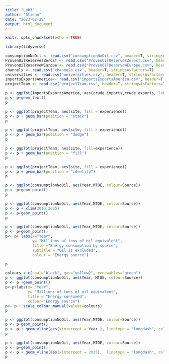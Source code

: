 ---
title: "Lab3"
author: "Atieno"
date: "2023-02-28"
output: html_document
---

```{r setup, include=FALSE}
knitr::opts_chunk$set(echo = TRUE)
```

```{r}
library(tidyverse)
```

```{r}
consumptionNoOil <- read.csv("consumptionNoOil.csv", header=T, stringsAsFactors=T)
ProvenOilReservesZerosT <- read.csv("ProvenOilReservesZerosT.csv", header=T, stringsAsFactors=T)
ProvenOilReserveWEurope <- read.csv("ProvenOilReserveWEurope.csv", header=T, stringsAsFactors=T)
channels <- read.csv("channels.csv", header=T, stringsAsFactors=T)
universities <- read.csv("universities.csv", header=T, stringsAsFactors=T)
importsExportsAmerica<- read.csv("importsExportsAmerica.csv", header=T, stringsAsFactors=T)
projectTeam <- read.csv("projectTeam.csv", header=T, stringsAsFactors=T)
```
```{r}
p <- ggplot(importsExportsAmerica, aes(crude.imports,crude.exports, label=country))
p <- p+geom_text()
p
```
```{r}
p <- ggplot(projectTeam, aes(site, fill = experience))
p <- p + geom_bar(position = "stack")
p
```
```{r}
p <- ggplot(projectTeam, aes(site, fill = experience))
p <- p + geom_bar(position = "dodge")
p
```
```{r}
p <- ggplot(projectTeam, aes(site, fill=experience))
p <- p + geom_bar(position = "fill")
p
```
```{r}
p <- ggplot(projectTeam, aes(site, fill = experience))
p <- p + geom_bar(position = "identity")
p
```
```{r}
p <- ggplot(consumptionNoOil, aes(Year,MTOE, colour=Source))
p <- p+geom_point()
p
```
```{r}
p <- ggplot(consumptionNoOil, aes(Year,MTOE, colour=Source)) 
p <- p + xlim(2010,2035)
p <- p+geom_point()
p
```

```{r}
p <- ggplot(consumptionNoOil, aes(Year,MTOE, colour=Source))
p <- p+geom_point()
p<- p+ labs(x="Year",
            y= "Millions of tons of oil equivalent", 
            title ="Energy consumption by source", 
            subtitle = "Oil is excluded",
            colour = "Energy source")

p
```

```{r}
colours <-c(coal="black", gas="yellow2", renewables="green")
p <- ggplot(consumptionNoOil, aes(Year, MTOE, colour=Source)) 
p <- p +geom_point()
p<-p+labs(x= "Year", 
          y= "Millions of tons of oil equivalent", 
          title = "Energy consumed", 
          colour="Energy source")
p<- p + scale_colour_manual(values=colours)
p
```

```{r}
p <- ggplot(consumptionNoOil, aes(Year,MTOE, colour=Source)) 
p <- p+geom_point()
p <- p + geom_vline(aes(xintercept = Year ), linetype = "longdash", colour="green")
p
```

```{r}
p <- ggplot(consumptionNoOil, aes(Year,MTOE, colour=Source)) 
p <- p+geom_point()
p <- p + geom_vline(aes(xintercept = 2015),  linetype = "longdash", colour="green")
p
```


















